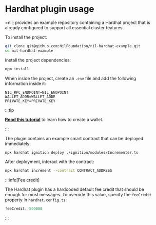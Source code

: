 # Hardhat plugin usage

=nil; provides an example repository containing a Hardhat project that is already configured to support all essential cluster features.

To install the project:

```bash
git clone git@github.com:NilFoundation/nil-hardhat-example.git
cd nil-hardhat-example
```

Install the project dependencies:

```bash
npm install
```

When inside the project, create an `.env` file and add the following information inside it:

```
NIL_RPC_ENDPOINT=NIL_ENDPOINT
WALLET_ADDR=WALLET_ADDR
PRIVATE_KEY=PRIVATE_KEY
```

:::tip

[**Read this tutorial**](getting-started/nil-101.mdx) to learn how to create a wallet.

:::

The plugin contains an example smart contract that can be deployed immediately:

```bash
npx hardhat ignition deploy ./ignition/modules/Incrementer.ts
```

After deployment, interact with the contract:

```bash
npx hardhat increment --contract CONTRACT_ADDRESS
```

:::info[Fee credit]

The Hardhat plugin has a hardcoded default fee credit that should be enough for most messages. To override this value, specify the `feeCredit` property in `hardhat.config.ts`:

```ts showLineNumbers
feeCredit: 500000
```

:::